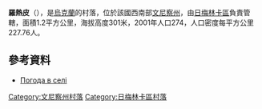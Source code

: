 {{coord|49|7|54|N|27|51|0|E|scale:30000|display=title}}

'''羅熱皮'''（{{lang-uk|Рожепи}}），是[[烏克蘭|烏克蘭]]的村落，位於該國西南部[[文尼察州|文尼察州]]，由[[日梅林卡區|日梅林卡區]]負責管轄，面積1.2平方公里，海拔高度301米，2001年人口274，人口密度每平方公里227.76人。

==參考資料==
* [http://weather.in.ua/ua/vinnickaja/22480 Погода в селі] {{Wayback|url=http://weather.in.ua/ua/vinnickaja/22480 |date=20131020181102 }}

[[Category:文尼察州村落|Category:文尼察州村落]]
[[Category:日梅林卡區村落|Category:日梅林卡區村落]]


{{Vinnytsia-geo-stub}}